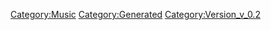 {{Music
 |Name=愛・おぼえていますか【MIRROR ver.】
 |ID=108
 |Cov=109
 |Cd=1
 |Nam=103
 |Div=103
 |Ma=1
 |SerieId=4
 |SerieLogoId=4
 |WavId=109
 |VariationId=0
 |Dsc=103
 |Strt=10
 |ValkyrieBattle=1
 |ValkyrieIntro=1
 |ValkyrieIntroSky=1
 |DivaSolo=1
 |DivaMulti=1
 |Exp=1
 |OfficialName=愛・おぼえていますか
 |VocalName=飯島真理
 |Description=作品：超時空要塞マクロス 愛・おぼえていますか<br /><br />歌手：飯島真理<br /><br />作詞：安井かずみ<br />作曲：加藤和彦
 |StoryTitle=
 |StoryDesc=
 |BuyURL=https://recochoku.jp/song/S20268933/single?ds=34294998
 |BannerId=0
 |AnmStoreURL=
}}
[[Category:Music]]
[[Category:Generated]]
[[Category:Version_v_0.2]]
